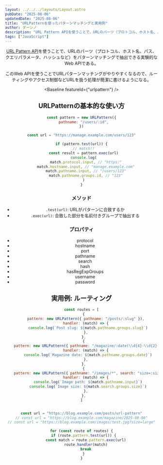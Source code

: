 ```yaml
---
layout: ../../../layouts/Layout.astro
pubDate: "2025-08-06"
updatedDate: "2025-08-06"
title: "URLPatternを使ったパターンマッチングと実用例"
author: ダーシノ
description: "URL Pattern APIを使うことで、URLのパーツ（プロトコル、ホスト名、パス、クエリパラメータ、ハッシュなど）をパターンマッチングで抽出できる実験的なWeb APIである。このWeb APIを使うことで、URLパターンマッチングがやりやすくなるので、ルーティングやアクセス制御などURLを扱う処理が簡潔に書けるようになる。"
tags: ["JavaScript"]
---
```



<Header {...frontmatter} />

[URL Pattern API](https://developer.mozilla.org/en-US/docs/Web/API/URL_Pattern_API)を使うことで、URLのパーツ（プロトコル、ホスト名、パス、クエリパラメータ、ハッシュなど）をパターンマッチングで抽出できる実験的なWeb APIである。

このWeb APIを使うことでURLパターンマッチングがやりやすくなるので、ルーティングやアクセス制御などURLを扱う処理が簡潔に書けるようになる。

<Baseline featureId={"urlpattern"} />

## URLPatternの基本的な使い方

```js
const pattern = new URLPattern({
  pathname: "/users/:id",
})

const url = "https://manage.example.com/users/123"

if (pattern.test(url)) {
  // match!!
  const result = pattern.exec(url)
  console.log(
    match.protocol.input, // "https:"
    match.hostname.input, // "manage.example.com"
    match.pathname.input, // "/users/123"
    match.pathname.groups.id, // "123"
  )
}
```

### メソッド
- `.test(url)`: URLがパターンに合致するか
- `.exec(url)`: 合致した部分を名前付きグループで抽出する

### プロパティ

- protocol
- hostname
- port
- pathname
- search
- hash
- hasRegExpGroups
- username
- password


## 実用例: ルーティング

```js
const routes = [
  {
    pattern: new URLPattern({ pathname: "/posts/:slug" }),
    handler: (match) => {
      console.log(`Post slug: ${match.pathname.groups.slug}`)
    },
  },
  {
    pattern: new URLPattern({ pathname: "/magazine/:date(\\d{4}-\\d{2}-\\d{2})" }),
    handler: (match) => {
      console.log(`Magazine date: ${match.pathname.groups.date}`)
    },
  },
  {
    pattern: new URLPattern({ pathname: "/images/*", search: "size=:size" }),
    handler: (match) => {
      console.log(`Image path: ${match.pathname.input}`)
      console.log(`Image size: ${match.search.groups.size}`)
    },
  },
]


const url = "https://blog.example.com/posts/url-pattern"
// const url = "https://blog.example.com/magazine/2025-08-06"
// const url = "https://blog.example.com/images/test.jpg?size=large"

for (const route of routes) {
  if (route.pattern.test(url)) {
    const match = route.pattern.exec(url)
    route.handler(match)
    break
  }
}
```
